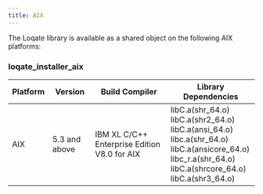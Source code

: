 ```yaml
---
title: AIX
---
```


The Loqate library is available as a shared object on the following AIX platforms:

### loqate_installer_aix

| Platform | Version       | Build Compiler                               | Library Dependencies                                                                                                                                                               |
| -------- | ------------- | -------------------------------------------- | ---------------------------------------------------------------------------------------------------------------------------------------------------------------------------------- |
| AIX      | 5.3 and above | IBM XL C/C++ Enterprise Edition V8.0 for AIX | libC.a(shr_64.o)<br/>libC.a(shr2_64.o)<br/>libC.a(ansi_64.o)<br/>libc.a(shr_64.o)<br/>libC.a(ansicore_64.o)<br/>libc_r.a(shr_64.o) <br/>libC.a(shrcore_64.o)<br/>libC.a(shr3_64.o) |
